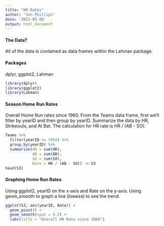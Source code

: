 ```yaml
---
title: "HR Rates"
author: "Jon Phillips"
date: '2022-05-08'
output: html_document
---
```


#### The Data?

All of the data is contained as data frames within the Lahman package.

#### Packages

dplyr, ggplot2, Lahman

```r
library(dplyr)
library(ggplot2)
library(Lahman)
```

#### Season Home Run Rates

Overall Home Run rates since 1960. From the Teams data frame, first we'll filter by yearID and then group by yearID.  Summarize the data by HR, Strikeouts, and At Bat.  The calculation for HR rate is HR / (AB - SO).

```r
Teams %>% 
  filter(yearID >= 1960) %>% 
  group_by(yearID) %>% 
  summarize(HR = sum(HR),
            AB = sum(AB),
            SO = sum(SO),
            Rate = HR / (AB - SO)) -> S3
head(S3)
```

#### Graphing Home Run Rates

Using ggplot2, yearID on the x-axis and Rate on the y-axis. Using geom_smooth to graph a line (lowess) to see the trend.
```r
ggplot(S3, aes(yearID, Rate)) +
  geom_point() +
  geom_smooth(span = 0.2) +
  labs(title = "Overall HR Rate since 1960")
```

